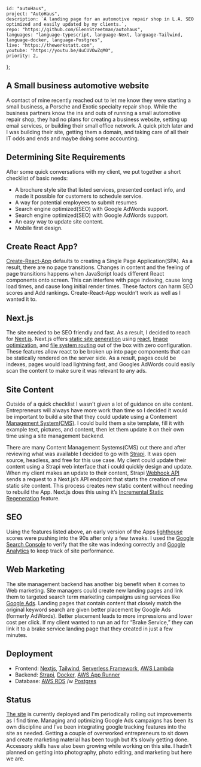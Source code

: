 
    id: "autoHaus",
    project: "AutoHaus",
    description: `A landing page for an automotive repair shop in L.A. SEO optimized and easily updated by my clients.`,
    repo: "https://github.com/GlennStreetman/autohaus",
    languages: "language-typescript, language-Next, language-Tailwind, language-docker, language-Postgres",
    live: "https://thewerkstatt.com",
    youtube: "https://youtu.be/4uCUVOwZqM0",
    priority: 2,
};

## A Small business automotive website

A contact of mine recently reached out to let me know they were starting a small business, a Porsche and Exotic specialty repair shop. While the business partners know
the ins and outs of running a small automotive repair shop, they had no plans for creating a business website, setting up email services, or building their small office network.
A quick pitch later and I was building their site, getting them a domain, and taking care of all their IT odds and ends and maybe doing some accounting.

## Determining Site Requirements

After some quick conversations with my client, we put together a short checklist of basic needs:
- A brochure style site that listed services, presented contact info, and made it possible for customers to schedule service.
- A way for potential employees to submit resumes
- Search engine optimized(SEO) with Google AdWords support.
- Search engine optimized(SEO) with Google AdWords support.
- An easy way to update site content.
- Mobile first design. 

## Create React App?

[Create-React-App]( https://create-react-app.dev/) defaults to creating a Single Page Application(SPA). As a result, there are no page transitions. 
Changes in content and the feeling of page transitions happens when JavaScript loads different React components onto screen. This can interfere with page 
indexing, cause long load times, and cause long initial render times. These factors can harm SEO scores and Add rankings. Create-React-App wouldn’t work as well as I wanted it to.

## Next.js

The site needed to be SEO friendly and fast. As a result, I decided to reach for [Next.js](https://nextjs.org/). 
Next.js offers [static site generation](https://nextjs.org/docs/basic-features/data-fetching/overview) using [react](https://reactjs.org/),
[Image optimization](https://nextjs.org/docs/basic-features/image-optimization), and [file system routing](https://nextjs.org/docs/routing/introduction) 
out of the box with zero configuration. These features allow react to be broken up into page components that can be statically rendered on the server side. As a result, 
pages could be indexes, pages would load lightning fast, and Googles AdWords could easily scan the content to make sure it was relevant to any ads.

## Site Content

Outside of a quick checklist I wasn't given a lot of guidance on site content. Entrepreneurs will always have more work than time so I decided it 
would be important to build a site that they could update using a Contement [Management System(CMS)](https://en.wikipedia.org/wiki/Content_management_system). 
I could build them a site template, fill it with example text, pictures, 
and content, then let them update it on their own time using a site management backend. 

There are many Content Management Systems(CMS) out there and 
after reviewing what was available I decided to go with [Strapi]( https://strapi.io/). It was open source, headless, and free for this use case. My client 
could update their content using a Strapi web interface that i could quickly design and update. When my client makes an update to their content, Strapi [Webhook API]( https://en.wikipedia.org/wiki/Webhook) 
sends a request to a Next.js’s API endpoint that starts the creation of new static site content. This process creates new static content without needing to rebuild the App. 
Next.js does this using it’s [Incremental Static Regeneration](https://nextjs.org/docs/basic-features/data-fetching/incremental-static-regeneration#on-demand-revalidation-beta) 
feature.

## SEO

Using the features listed above, an early version of the Apps [lighthouse](https://chrome.google.com/webstore/detail/lighthouse/blipmdconlkpinefehnmjammfjpmpbjk?hl=en) 
scores were pushing into the 90s after only a few tweaks. I used the [Google Search Console](https://search.google.com//search-console) to verify that the site was indexing correctly and 
[Google Analytics](https://analytics.google.com/analytics) to keep track of site performance.

<BlogBox></BlogBox>

## Web Marketing

The site management backend has another big benefit when it comes to Web marketing. Site managers could create new landing pages and link them to targeted search term marketing campaigns using services 
like [Google Ads](https://ads.google.com/home/#!/). Landing pages that contain content that closely match the original keyword search are given better placement by Google Ads (formerly AdWords). Better 
placement leads to more impressions and lower cost per click. If my client wanted to run an ad for “Brake Service,” they can link it to a brake service landing page that they created in just a few minutes.

## Deployment

- Frontend: [Nextjs](https://nextjs.org/), [Tailwind](https://tailwindcss.com/), [Serverless Framework](https://www.serverless.com/), [AWS Lambda](https://aws.amazon.com/lambda/)
- Backend: [Strapi](https://strapi.io/), [Docker](https://www.docker.com/), [AWS App Runner](https://aws.amazon.com/apprunner)
- Database: [AWS RDS](https://aws.amazon.com/rds) /w [Postgres](https://www.postgresql.org)

## Status

[The site](https://thewerkstatt.com) is currently deployed and I'm periodically rolling out improvements as I find time. Managing and optimizing Google Ads campaigns has been its own discipline and 
I’ve been integrating google tracking features into the site as needed. Getting a couple of overworked entrepreneurs to sit down and create marketing material has been tough but it’s slowly getting done. 
Accessory skills have also been growing while working on this site. I hadn’t planned on getting into photography, photo editing, and marketing but here we are. 

